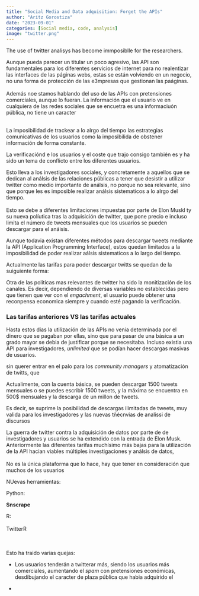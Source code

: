 ```yaml
---
title: "Social Media and Data adquisition: Forget the APIs"
author: "Aritz Gorostiza"
date: "2023-09-01"
categories: [Social media, code, analysis]
image: "twitter.png"
---
```


The use of twitter analisys has become immposiblle for the researchers.\

Aunque pueda parecer un titular un poco agresivo, las API son fundamentales para los diferentes servicios de internet para no realentizar las interfaces de las páginas webs, estas se están volviendo en un negocio, no una forma de protección de las e3mpresas que gestionan las paáginas.\
\
Además noe stamos hablando del uso de las APIs con pretensiones comerciales, aunque lo fueran. La información que el usuario ve en cualquiera de las redes sociales que se encuetra es una informaciuón pública, no tiene un caracter\

\
La imposibilidad de trackear a lo alrgo del tiempo las estrategias comunicativas de los usuarios como la imposibilida de obstener información de forma constante.

La verificaciónd e los usuarios y el coste que trajo consigo también es y ha sido un tema de conflicto entre los diferentes usuarios.

Esto lleva a los investigadores sociales, y concretamente a aquellos que se dedican al análsis de las relaciones públicas a tener que desistir a utilizar twitter como medio importante de análsis, no porque no sea relevante, sino que porque les es imposible realizar análsis sistematicos a lo alrgo del tiempo.\
\
Esto se debe a diferentes limitaciones impuestas por parte de Elon Muskl ty su nueva políutica tras la adquisición de twitter, que pone precio e incluso limita el número de tweets mensuales que los usuarios se pueden descargar para el anáisis.

Aunque todavia existan diferentes métodos para descargar tweets mediante la API (Application Programming Interface), estos quedan limitados a la imposibilidad de poder realizar aálsis sistematicos a lo largo del tiempo.

Actualmente las tarifas para poder descargar twitts se quedan de la suiguiente forma:

Otra de las politicas mas relevantes de twitter ha sido la monitización de los canales. Es decir, dependiendo de diversas variables no establecidas pero que tienen que ver con el *engachment*, el usuario puede obtener una reconpensa economica siempre y cuando esté pagando la verificación.

### Las tarifas anteriores VS las tarifas actuales

Hasta estos dias la utilización de las APIs no venia determinada por el dinero que se pagaban por ellas, sino que para pasar de una básica a un grado mayor se debia de justificar porque se necesitaba. Incluso existia una API para investigadores, *unlimited* que se podían hacer descargas masivas de usuarios.

sin querer entrar en el palo para los *community managers* y atomatización de twitts, que

Actualimente, con la cuenta básica, se pueden descargar 1500 tweets mensuales o se puedes escribir 1500 tweets, y la máxima se encuentra en 500\$ mensuales y la descarga de un millon de tweets.

Es decir, se suprime la posibilidad de descargas ilimitadas de tweets, muy valida para los investigadores y las nuevas tñécnvias de analissi de discursos

La guerra de twitter contra la adquisición de datos por parte de de investigadores y usuarios se ha extendido con la entrada de Elon Musk. Anteriormente las diferentes tarifas muchísimo más bajas para la utilización de la API hacian viables múltiples investigaciones y análsis de datos,\
\
No es la única plataforma que lo hace, hay que tener en consideración que muchos de los usuarios

NUevas herramientas:

Python:

**Snscrape**

R:\
\
TwitterR

\
\
Esto ha traido varias quejas:\

-   Los usuarios tenderán a twitterar más, siendo los usuarios más comerciales, aumentando el *spam* con pretensiones económicas, desdibujando el caracter de plaza pública que habia adquirido el

-   
